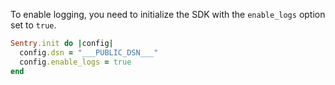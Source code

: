 To enable logging, you need to initialize the SDK with the `enable_logs` option set to `true`.

```ruby
Sentry.init do |config|
  config.dsn = "___PUBLIC_DSN___"
  config.enable_logs = true
end
```
